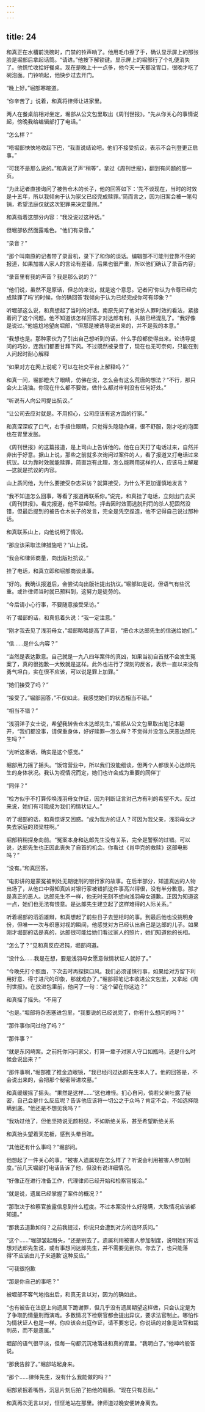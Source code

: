 ```yaml
---
---
---
```

title: 24
---

和真正在水槽前洗碗时，门禁的铃声响了。他用毛巾擦了手，确认显示屏上的那张脸是堀部后拿起话筒。“请进。”他按下解锁键。显示屏上的堀部行了个礼便消失了。他慌忙收拾好餐桌。现在是晚上十一点多，他今天一天都没胃口，很晚才吃了碗泡面。门铃响起，他快步过去开门。

“晚上好。”堀部寒暄道。

“你辛苦了」说着，和真将律师让进家里。

两人在餐桌前相对坐定，堀部从公文包里取出《周刊世报》。“先从你关心的事情说起，傍晚我给编辑部打了电话。”

“怎么样？”

“唔堀部怏怏地收起下巴，“我直说结论吧。他们不接受抗议，表示不会刊登更正启事。”

“可我不是那么说的。”和真说了声“稍等”，拿过《周刊世报》，翻到有问题的那一页。

“为此记者直接询问了被告仓木的长子，他的回答如下：‘先不谈现在，当时的时效是十五年，所以我倾向于认为家父已经完成赎罪。’简而言之，因为旧案会被一笔勾销，希望法庭仅就这次犯罪来决定量刑。”

和真指着这部分内容：“我没说过这种话。”

但堀部依然面露难色。“他们有录音。”

“录音？”

“那个叫南原的记者带了录音机，录下了和你的谈话。编辑部不可能刊登靠不住的报道，如果加害人家人的言论有差错，后果也很严重，所以他们确认了录音内容」

“录音里有我的声音？我是那么说的？”

“他们说，虽然不是原话，但总的来说，就是这个意思。记者问’你认为令尊已经完成赎罪了吗’的时候，你的确回答‘我倾向于认为已经完成你可有印象？”

听堀部这么说，和真想起了当时的对话。南原先问了他对杀人罪时效的看法，紧接着问了这个问题。他不知道该怎样回答才对达郎有利，头脑已经混乱了。“我好像是说过。”他尴尬地望向堀部，“但那是被诱导说出来的，并不是我的本意。”

“我想也是。那种家伙为了引出自己想听到的话，什么手段都使得出来。论诱导提问的巧妙，连我们都要甘拜下风。不过既然被录音了，现在也无可奈何，只能在别人问起时耐心解释

“如果对方在网上说呢？可以在社交平台上解释吗？”

和真一问，堀部瞪大了眼睛，仿佛在说，怎么会有这么荒唐的想法？“不行，那只会火上浇油。你现在什么都不要做，做什么都对审判没有任何好处。”

“听说有人向公司提出抗议。”

“让公司去应对就是。不用担心，公司应该有这方面的行家。”

和真深深叹了口气，右手捂住眼睛，只觉得头隐隐作痛，很不舒服，刚才吃的泡面也在胃里发胀。

《周刊世报》的这篇报道，是上司山上告诉他的。他在白天打了电话过来，自然并非出于好意。据山上说，那些之前就多次询问过案件的人，看了报道又打电话过来抗议。以为靠时效就能赎罪，简直岂有此理，怎么能聘用这样的人，应该马上解雇—这就是抗议的内容。

山上质问他，为什么要接受杂志采访？就算接受，为什么不更加谨慎地发言？

“我不知道怎么回事，等看了报道再联系你。”说完，和真挂了电话，立刻出门去买《周刊世报》。看完报道，他不禁哑然。抨击因时效而逃脱刑罚的杀人犯固然没错，但最后提到的被告仓木长子的发言，完全是凭空捏造，他不记得自己说过那种话。

和真联系山上，向他说明了情况。

“那应该采取法律措施吧？”山上说。

“我会和律师商量，向出版社抗议。”

挂了电话，和真立即和堀部商谈此事。

“好的。我确认报道后，会尝试向出版社提出抗议。”堀部如是说，但语气有些沉重。或许律师当时就已预料到，这努力是徒劳的。

“今后请小心行事，不要随意接受采访。”

听了堀部的话，和真低着头说：“我一定注意。”

“刚才我去见了浅羽母女，”堀部略略提高了声音，“把仓木达郎先生的信送给她们。”

“信……是什么内容？”

“当然是表达歉意。自己就是一九八四年案件的真凶，如果当初自首就不会发生冤案了，真的很抱歉—大致就是这样。此外也进行了深刻的反省，表示一直以来没有勇气坦白，实在很不应该，可以说是罪上加罪。”

“她们接受了吗？”

“接受了。”堀部回答，”不仅如此，我感觉她们的状态相当不错。”

“相当不错？”

“浅羽洋子女士说，希望我转告仓木达郎先生，”堀部从公文包里取出笔记本翻开，“我们都没事，请保重身体，好好赎罪—怎么样？不觉得并没怎么厌恶达郎先生吗？”

“光听这番话，确实是这个感觉。”

堀部用力摇了摇头。“饭馆营业中，所以我们没能细谈，但两个人都很关心达郎先生的身体状况。我认为视情况而定，她们也许会成为重要的同伴丁

“同伴？”

“检方似乎不打算传唤浅羽母女作证，因为判断证言对己方有利的希望不大。反过来说，她们有可能成为我们的情状证人。”

听了堀部的话，和真惊讶又困惑。“成为我方的证人？可因为我父亲，浅羽母女才失去家庭的顶梁柱啊。”

堀部稍稍探身向前。“冤案本身和达郎先生没有关系，完全是警察的过错。可以说，达郎先生也正因此丧失了自首的机会。你看过《肖申克的救赎》这部电影吗？”

“没有。”和真回答。

“电影讲的是蒙冤被判处无期徒刑的银行家的故事。在后半部分，知道真凶的人物出场了，从他口中得知真凶对银行家被错抓这件事高兴得很，没有半分歉意。那才是真正的恶人。达郎先生不一样，他无时无刻不想向浅羽母女道歉。正因为知道这一点，她们也无法有恨意。是达郎先生建立起了这样难得的人际关系。”

听着堀部的滔滔雄辩，和真想起了前些日子去翌桧时的事。到最后他也没挑明身份，但唯一一次与织惠对视的瞬间，他感觉对方已经认出自己是达郎的儿子。如果刚才堀部的话是真的，达郎很可能给她们看过家人的照片，她们知道他的长相。

“怎么了？”见和真反应迟钝，堀部问道。

“没什么……我是在想，要是浅羽母女愿意做情状证人就好了。”

“今晚先打个照面，下次去时再探探口风。我们必须谨慎行事，如果给对方留下利用好意、得寸进尺的印象，那就难办了。”堀部将笔记本收进公文包里，又拿起《周刊世报》。在放进包里前，他问了一句：“这个留在你这边？”

和真摇了摇头。“不用了

“也是。”堀部将杂志塞进包里，“我要说的已经说完了，你有什么想问的吗？”

“那件事你问过他了吗？”

“那件事？”

“就是东冈崎案。之前托你问问家父，打算一辈子对家人守口如瓶吗，还是什么时候会说出来？”

“那件事啊，”堀部推了推金边眼镜，“我已经问过达郎先生本人了。他的回答是，不会说出来的，会把那个秘密带进坟墓。”

和真缓缓摇了摇头。“果然是这样……”这也难怪。扪心自问，倘若父亲吐露了秘密，自己会是什么反应呢？告诉他应该将一切公之于众吗？肯定不会，不如选择隐瞒到底。“他还是不想见我吗？”

“我劝过他了，但他坚持说无颜相见，不如断绝关系，甚至希望断绝关系

和真抬头望着天花板，感到头晕目眩。

“其他还有什么事吗？”堀部问。

他想起了一件关心的事。“被害人遗属现在怎么样了？听说会利用被害人参加制度。”前几天堀部打电话告诉了他，但没有说详细情况。

“好像正在进行准备工作，代理律师已经开始和检察官接洽。”

“就是说，遗属已经掌握了案件的概况？”

“那取决于检察官披露信息到什么程度。不过本案没什么好隐瞒，大致情况应该都知道。”

“那我去道歉如何？之前我提过，你说只会遭到对方的连环质问。”

“这个……”堀部皱起眉头，“还是别去了。遗属利用被害人参加制度，说明她们有话想对达郎先生说，或有事想问达郎先生，并不需要见到你。你去了，也只能落得‘不应该由儿子来道歉’这种反应。”

“可我很抱歉

“那是你自己的事吧？”

被堀部不客气地指出后，和真无言以对，因为的确如此。

“也有被告在法庭上向遗属下跪谢罪，但几乎没有遗属期望这样做，只会认定是为了争取酌情量刑而演戏。多数情况下检察官都会提出异议，要求法官制止。哪怕作为情状证人也是一样。你应该会出庭作证，请不要忘记，你说话的对象是法官和裁判员，而不是遗属。”

堀部的语气很平淡，但每一句都沉沉地落进和真的胃里。“我明白了。”他呻吟般答说。

“那我告辞了。”堀部站起身来。

“那个……律师先生，没有什么我能做的吗？”

堀部紧抿着嘴唇，沉思片刻后拍了拍他的肩膀。“现在只有忍耐。”

和真再次无言以对，怔怔地站在那里。律师道过晚安便转身离去。